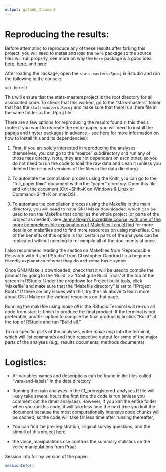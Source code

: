 ```yaml
---
output: github_document
---
```


# Reproducing the results: 

Before attempting to reproduce any of these results after forking this project, you will need to install and load the `here` package so the source files will run properly, see more on why the `here` package is a good idea [here](http://jenrichmond.rbind.io/post/how-to-use-the-here-package/), [here](https://github.com/jennybc/here_here), and [here](https://malco.io/2018/11/05/why-should-i-use-the-here-package-when-i-m-already-using-projects/)!

After loading the package, open the `stats-masters.Rproj` in Rstudio and run the following in the console:

`set_here()`

This will ensure that the stats-masters project is the root directory for all associated code. To check that this worked, go to the "stats-masters" folder that has the `stats-masters.Rproj` and make sure that there is a .here file in the same folder as the .Rproj file.  

There are a few options for reproducing the results found in this thesis (note: if you want to recreate the entire paper, you will need to install the papaja and tinytex packages in advance - see [here](https://github.com/crsh/papaja) for more information on how to install this and its dependencies):  

1) First, if you are solely interested in reproducing the analyses themselves, you can go to the "source" subdirectory and run any of those files directly. Note, they are not dependent on each other, so you do not need to run the code to load the raw data and clean it (unless you deleted the cleaned versions of the files in the data directory). 

2) To automate the compilation process using the Knitr, you can go to the "full_paper.Rmd" document within the "paper" directory. Open this file and knit the document (Ctrl+Shift+K on	Windows & Linux or Command+Shift+K on macOS). 

3) To automate the compilation process using the Makefile in the main directory, you will need to have GNU Make downloaded, which can be used to run the Makefile that compiles the whole project (or parts of the project as needed). See [Jenny Bryan's incredible course, with one of the more comprehensible explanations of Makefiles I could find](https://stat545.com/automation-overview.html) for more details on makefiles and to find more resources on using makefiles. One of the benefits of this option is that certain parts of the analyses can be replicated without needing to re-compile all of the documents at once.  

I also recommend reading the section on Makefiles from "Reproducible Research with R and RStudio" from Christopher Gandrud for a beginner-friendly explanation of what they do and some basic syntax. 

Once GNU Make is downloaded, check that it will be used to compile the product by going to the 'Build' >> 'Configure Build Tools' at the top of the screen in RStudio. Under the dropdown for Project build tools, click 'Makefile' and make sure that the "Makefile directory" is set to "(Project Root)." If there are any issues with this, try the link above to learn more about GNU Make or the various resources on that page. 

Running the makefile using *make all* in the RStudio Terminal will re-run all code from start to finish to produce the final product. If the terminal is not preferable, another option to compile the final product is to click "Build" at the top of RStudio and run "Build all."

To run specific parts of the analyses, enter *make help* into the terminal, which will list commands and their respective output for some of the major parts of the analyses (e.g., results documents, methods documents) 

# Logistics:

- All variables names and descriptions can be found in the files called "vars-and-labels" in the data directory

- Running the main analyses in the 01_preregistered-analyses.R file will likely take several hours the first time the code is run (unless you comment out the rlmer analyses). However, if you knit the entire folder when you run this code, it will take less time the next time you knit the document because the most computationally intensive code chunks will be cached, so the code will take far less time after running thereafter, 

- You can find the pre-registration, original survey  questions, and the stimuli of this project [here](https://osf.io/r8m2u/)

- the voice_manipulations.csv contains the summary statistics on the voice manipulations from Praat 

Session info for my version of the paper:

```r
sessionInfo()
```
